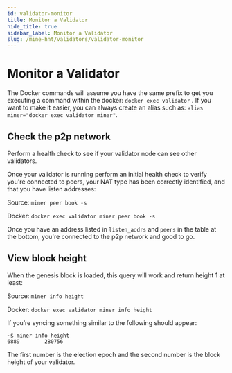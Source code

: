 ```yaml
---
id: validator-monitor
title: Monitor a Validator
hide_title: true
sidebar_label: Monitor a Validator
slug: /mine-hnt/validators/validator-monitor
---
```



# Monitor a Validator

The Docker commands will assume you have the same prefix to get you executing a command within the docker: ```docker exec validator``` . If you want to make it easier, you can always create an alias such as: ```alias miner="docker exec validator miner"```.

## Check the p2p network

Perform a health check to see if your validator node can see other validators. 

Once your validator is running perform an initial health check to verify you're connected to peers, your NAT type has been correctly identified, and that you have listen addresses:

Source: ```miner peer book -s```

Docker: ```docker exec validator miner peer book -s```

Once you have an address listed in ```listen_addrs``` and ```peers``` in the table at the bottom, you're connected to the p2p network and good to go.

## View block height

When the genesis block is loaded, this query will work and return height 1 at least:

Source: ```miner info height```

Docker: ```docker exec validator miner info height```

If you’re syncing something similar to the following should appear:
```
~$ miner info height
6889        280756
```

The first number is the election epoch and the second number is the block height of your validator. 
